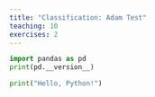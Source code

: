 ```yaml
---
title: "Classification: Adam Test"
teaching: 10
exercises: 2
---
```


```python
import pandas as pd
print(pd.__version__)

print("Hello, Python!")
```